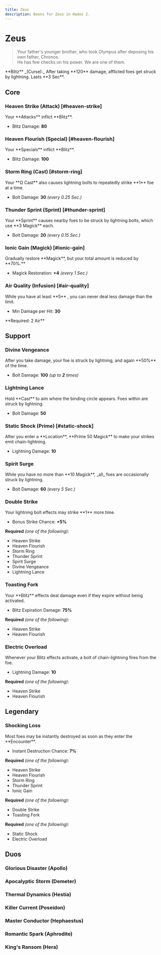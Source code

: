 ```yaml
---
title: Zeus
description: Boons for Zeus in Hades 2.
---
```




# Zeus

> Your father's younger brother, who took Olympus after deposing his own father,
> Chronos.\
> He has few checks on his power. We are one of them.

<Boon className="mt-4">
  **Blitz** _(Curse):_ After taking **120** damage, afflicted foes get struck by
  lightning. Lasts **3 Sec**.
</Boon>

## Core

### Heaven Strike (Attack) [#heaven-strike]

<Boon element="air">
Your **Attacks** inflict **Blitz**.

- Blitz Damage: **80**

</Boon>

### Heaven Flourish (Special) [#heaven-flourish]

<Boon element="air">
Your **Specials** inflict **Blitz**.

- Blitz Damage: **100**

</Boon>

### Storm Ring (Cast) [#storm-ring]

<Boon element="air">
Your **Ω Cast** also causes lightning bolts to repeatedly strike **1** foe at a time.

- Bolt Damage: **30** _(every 0.25 Sec.)_

</Boon>

### Thunder Sprint (Sprint) [#thunder-sprint]

<Boon element="air">
Your **Sprint** causes nearby foes to be struck by lightning bolts, which use **3 Magick** each.

- Bolt Damage: **20** _(every 0.15 Sec.)_

</Boon>

### Ionic Gain (Magick) [#ionic-gain]

<Boon element="air">
Gradually restore **Magick**, but your total amount is reduced by **70%.**

- Magick Restoration: **+4** _(every 1 Sec.)_

</Boon>

### Air Quality (Infusion) [#air-quality]

<Boon>
While you have at least **5** <IconElement element="air" />, you can never deal less damage than the limit.

- Min Damage per Hit: **30**

</Boon>
**Required: 2 Air**

## Support

### Divine Vengeance

<Boon element="air">
After you take damage, your foe is struck by lightning, and again **50%** of the time.

- Bolt Damage: **100** _(up to **2** times)_

</Boon>

### Lightning Lance

<Boon element="air">
Hold **Cast** to aim where the binding circle appears. Foes within are struck by lightning.

- Bolt Damage: **50**

</Boon>

### Static Shock (Prime) [#static-shock]

<Boon element="air">
After you enter a **Location**, **Prime 50 Magick** to make your strikes emit chain-lightning.

- Lightning Damage: **10**

</Boon>

### Spirit Surge

<Boon element="air">
While you have no more than **10 Magick**, _all_ foes are occasionally struck by lightning.

- Bolt Damage: **60** _(every 5 Sec.)_

</Boon>

### Double Strike

<Boon element="air">
Your lightning bolt effects may strike **1** more time.

- Bonus Strike Chance: **+5%**

</Boon>

**Required** _(one of the following):_

- Heaven Strike
- Heaven Flourish
- Storm Ring
- Thunder Sprint
- Spirit Surge
- Divine Vengeance
- Lightning Lance

### Toasting Fork

<Boon element="air">
Your **Blitz** effects deal damage even if they expire without being activated.

- Blitz Expiration Damage: **75%**

</Boon>

**Required** _(one of the following):_

- Heaven Strike
- Heaven Flourish

### Electric Overload

<Boon element="air">
Whenever your Blitz effects activate, a bolt of chain-lightning fires from the foe.

- Lightning Damage: **10**

</Boon>

**Required** _(one of the following):_

- Heaven Strike
- Heaven Flourish

## <TextHighlight type="legendary">Legendary</TextHighlight>

### <TextHighlight type="legendary">Shocking Loss</TextHighlight>

<Boon element="air">
Most foes may be instantly destroyed as soon as they enter the **Encounter**.

- Instant Destruction Chance: **7%**

</Boon>

**Required** _(one of the following):_

- Heaven Strike
- Heaven Flourish
- Storm Ring
- Thunder Sprint
- Ionic Gain

**Required** _(one of the following):_

- Double Strike
- Toasting Fork

**Required** _(one of the following):_

- Static Shock
- Electric Overload

## <TextHighlight type="duo">Duos</TextHighlight>

### <TextHighlight type="duo">Glorious Disaster</TextHighlight> (Apollo)

<GloriousDisaster />

### <TextHighlight type="duo">Apocalyptic Storm</TextHighlight> (Demeter)

<ApocalypticStorm />

### <TextHighlight type="duo">Thermal Dynamics</TextHighlight> (Hestia)

<ThermalDynamics />

### <TextHighlight type="duo">Killer Current</TextHighlight> (Poseidon)

<KillerCurrent />

### <TextHighlight type="duo">Master Conductor</TextHighlight> (Hephaestus)

<MasterConductor />

### <TextHighlight type="duo">Romantic Spark</TextHighlight> (Aphrodite)

<RomanticSpark />

### <TextHighlight type="duo">King's Ransom</TextHighlight> (Hera)

<KingsRansom />
